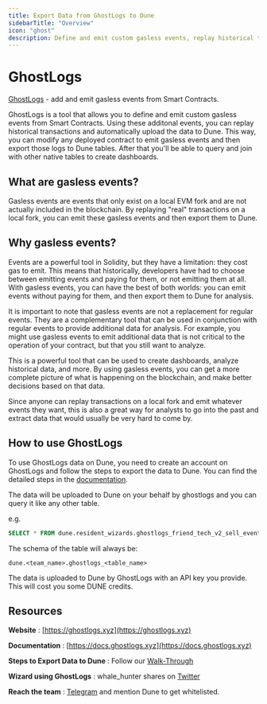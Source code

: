 ```yaml
---
title: Export Data from GhostLogs to Dune
sidebarTitle: "Overview"
icon: "ghost"
description: Define and emit custom gasless events, replay historical transactions, and automatically upload the data to Dune.
---
```


# GhostLogs
[GhostLogs](https://ghostlogs.xyz) - add and emit gasless events from Smart Contracts.

GhostLogs is a tool that allows you to define and emit custom gasless events from Smart Contracts. Using these additonal events,  you can replay historical transactions and automatically upload the data to Dune. This way, you can modify any deployed contract to emit gasless events and then export those logs to Dune tables. After that you'll be able to query and join with other native
tables to create dashboards.

## What are gasless events?

Gasless events are events that only exist on a local EVM fork and are not actually included in the blockchain. By replaying "real" transactions on a local fork, you can emit these gasless events and then export them to Dune.

## Why gasless events?

Events are a powerful tool in Solidity, but they have a limitation: they cost gas to emit. This means that historically, developers have had to choose between emitting events and paying for them, or not emitting them at all. With gasless events, you can have the best of both worlds: you can emit events without paying for them, and then export them to Dune for analysis.

It is important to note that gasless events are not a replacement for regular events. They are a complementary tool that can be used in conjunction with regular events to provide additional data for analysis. For example, you might use gasless events to emit additional data that is not critical to the operation of your contract, but that you still want to analyze.

This is a powerful tool that can be used to create dashboards, analyze historical data, and more. By using gasless events, you can get a more complete picture of what is happening on the blockchain, and make better decisions based on that data.

Since anyone can replay transactions on a local fork and emit whatever events they want, this is also a great way for analysts to go into the past and extract data that would usually be very hard to come by.

## How to use GhostLogs

To use GhostLogs data on Dune, you need to create an account on GhostLogs and follow the steps to export the data to Dune. You can find the detailed steps in the [documentation](https://docs.ghostlogs.xyz/ghostlogs/integrations/dune). 

The data will be uploaded to Dune on your behalf by ghostlogs and you can query it like any other table. 

e.g. 
```sql
SELECT * FROM dune.resident_wizards.ghostlogs_friend_tech_v2_sell_events
```

The schema of the table will always be:

```text
dune.<team_name>.ghostlogs_<table_name>
```
<Info>
The data is uploaded to Dune by GhostLogs with an API key you provide. This will cost you some DUNE credits.
</Info>

## Resources

**Website** : [https://ghostlogs.xyz](https://ghostlogs.xyz)

**Documentation** : [https://docs.ghostlogs.xyz](https://docs.ghostlogs.xyz)

**Steps to Export Data to Dune** : Follow our [Walk-Through](https://docs.ghostlogs.xyz/ghostlogs/integrations/dune)

**Wizard using GhostLogs** : whale_hunter shares on [Twitter](https://x.com/whale_hunter_/status/1793348725244330470)

**Reach the team** : [Telegram](https://t.me/ghostlogsxyz) and mention Dune to get whitelisted.



